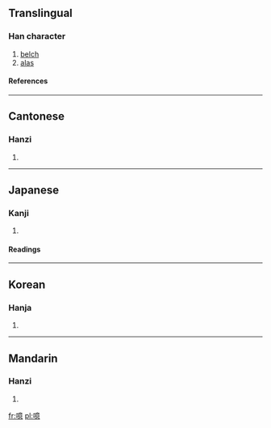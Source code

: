 ==Translingual==
===Han character===
{{Han char|rn=30|rad=口|as=13|sn=16|four=6003<sub>6</sub>|canj=口卜廿心 (RYTP)}}
# [[belch]]
# [[alas]]
====References====
{{Han ref|kx=0210.080|dkj=04381|dj=0432.310|hdz=10694.010|uh=566B|ud=22123|bh=BEB3|bd=48819}}
----
==Cantonese==
===Hanzi===
{{yue-hanzi|jyut=|y=yi1}}
# {{defn|Cantonese}}
----
==Japanese==
===Kanji===
{{ja-kanji|grade=|rs=口13}}
# {{defn|Japanese}} 
====Readings====
{{ja-readings|on=[[い]] (i), [[あい]] (ai), [[おく]] (oku)|kun=[[あう]] (au), [[おくび]] (okubi)}}
----
==Korean==
===Hanja===
{{ko-hanja|hangeul=[[희]], [[애]]|rv=hui, ae|mr=hŭi, ae}}
# {{defn|Korean}}
----
==Mandarin==
===Hanzi===
{{cmn-hanzi|pin=[[yī]] ([[yi1]])|wg=i<sup>1</sup>}}
# {{defn|Mandarin}}

[[fr:噫]]
[[pl:噫]]
